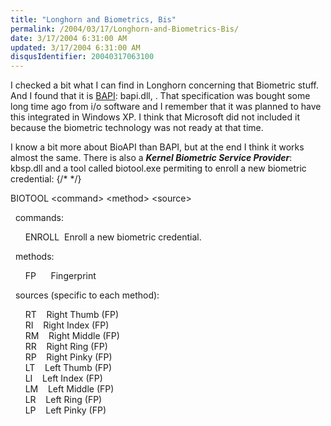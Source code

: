 ```yaml
---
title: "Longhorn and Biometrics, Bis"
permalink: /2004/03/17/Longhorn-and-Biometrics-Bis/
date: 3/17/2004 6:31:00 AM
updated: 3/17/2004 6:31:00 AM
disqusIdentifier: 20040317063100
---
```

I checked a bit what I can find in Longhorn concerning that Biometric stuff. And I found that it is [BAPI](http://www.iosoftware.com/pages/Products/Biometric%20API/index.asp): bapi.dll, . That specification was bought some long time ago from i/o software and I remember that it was planned to have this integrated in Windows XP. I think that Microsoft did not included it because the biometric technology was not ready at that time.

I know a bit more about BioAPI than BAPI, but at the end I think it works almost the same. There is also a <strong><em>Kernel Biometric Service Provider</em></strong>: kbsp.dll and a tool called biotool.exe permiting to enroll a new biometric credential:
{/* <!-- more --> */}

BIOTOOL &lt;command&gt; &lt;method&gt; &lt;source&gt;

  commands:

      ENROLL  Enroll a new biometric credential.

  methods:

      FP      Fingerprint

  sources (specific to each method):

      RT    Right Thumb (FP)<br/>      RI    Right Index (FP)<br/>      RM    Right Middle (FP)<br/>      RR    Right Ring (FP)<br/>      RP    Right Pinky (FP)<br/>      LT    Left Thumb (FP)<br/>      LI    Left Index (FP)<br/>      LM    Left Middle (FP)<br/>      LR    Left Ring (FP)<br/>      LP    Left Pinky (FP)
